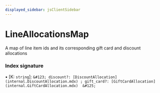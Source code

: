 ```yaml
---
displayed_sidebar: jsClientSidebar
---
```



# LineAllocationsMap

A map of line item ids and its corresponding gift card and discount
allocations

### Index signature

▪ [K: `string`]: `&#123; discount?: [DiscountAllocation](internal.DiscountAllocation.mdx) ; gift_card?: [GiftCardAllocation](internal.GiftCardAllocation.mdx)  &#125;`
